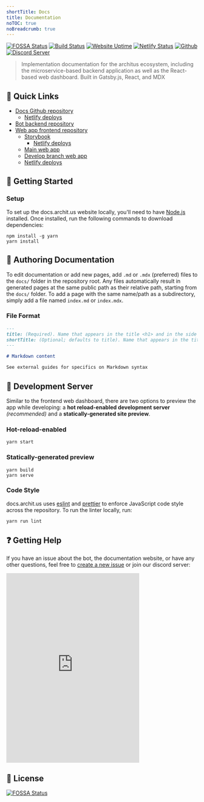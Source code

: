 ```yaml
---
shortTitle: Docs
title: Documentation
noTOC: true
noBreadcrumb: true
---
```


<div style={{ marginTop: "-1rem" }} />

[![FOSSA Status](https://app.fossa.com/api/projects/git%2Bgithub.com%2Farchitus%2Fdocs.archit.us.svg?type=shield)](https://app.fossa.com/projects/git%2Bgithub.com%2Farchitus%2Fdocs.archit.us?ref=badge_shield) [![Build Status](https://travis-ci.org/architus/docs.archit.us.svg?branch=master)](https://travis-ci.org/architus/docs.archit.us) [![Website Uptime](https://img.shields.io/uptimerobot/ratio/7/m783218822-e416787a37a1f22b540d0654.svg?label=website%20uptime)](https://status.archit.us/) [![Netlify Status](https://api.netlify.com/api/v1/badges/8ee5067a-c5a8-4309-9167-2cfe8b8d4cb3/deploy-status)](https://app.netlify.com/sites/architus-docs/deploys) [![Github](https://img.shields.io/badge/GitHub-docs.archit.us-green)](https://github.com/architus/docs.archit.us) [![Discord Server](https://img.shields.io/discord/607637793107345431?color=7289DA&logo=discord&logoColor=white)](https://discord.gg/FpyhED)

> Implementation documentation for the architus ecosystem, including the microservice-based backend application as well as the React-based web dashboard. Built in Gatsby.js, React, and MDX

## 🔗 Quick Links

- [Docs Github repository](https://github.com/architus/docs.archit.us)
  - [Netlify deploys](https://app.netlify.com/sites/architus-docs/deploys)
- [Bot backend repository](https://github.com/architus/architus)
- [Web app frontend repository](https://github.com/architus/archit.us)
  - [Storybook](https://storybook.archit.us/)
    - [Netlify deploys](https://app.netlify.com/sites/storybook-architus/deploys)
  - [Main web app](https://archit.us/)
  - [Develop branch web app](https://develop.archit.us/)
  - [Netlify deploys](https://app.netlify.com/sites/architus/deploys)

## 🚀 Getting Started

### Setup

To set up the docs.archit.us website locally, you'll need to have [Node.js](https://nodejs.org/en/download/) installed. Once installed, run the following commands to download dependencies:

```console
npm install -g yarn
yarn install
```

## 📝 Authoring Documentation

To edit documentation or add new pages, add `.md` or `.mdx` (preferred) files to the `docs/` folder in the repository root. Any files automatically result in generated pages at the same public path as their relative path, starting from the `docs/` folder. To add a page with the same name/path as a subdirectory, simply add a file named `index.md` or `index.mdx`.

### File Format

```md
---
title: (Required). Name that appears in the title <h1> and in the side NavBar
shortTitle: (Optional; defaults to title). Name that appears in the title bar & breadcrumb
---

# Markdown content

See external guides for specifics on Markdown syntax
```

## 📡 Development Server

Similar to the frontend web dashboard, there are two options to preview the app while developing: a **hot reload-enabled development server** _(recommended)_ and a **statically-generated site preview**.

### Hot-reload-enabled

```console
yarn start
```

### Statically-generated preview

```console
yarn build
yarn serve
```

### Code Style

docs.archit.us uses [eslint](https://eslint.org/) and [prettier](https://prettier.io/) to enforce JavaScript code style across the repository. To run the linter locally, run:

```console
yarn run lint
```

## ❓ Getting Help

If you have an issue about the bot, the documentation website, or have any other questions, feel free to [create a new issue](https://github.com/architus/architus/issues/new) or join our discord server:

<iframe
  src="https://discordapp.com/widget?id=607637793107345431&theme=dark"
  width="350"
  height="500"
  allowtransparency="true"
  frameborder="0"
></iframe>

## 📜 License

[![FOSSA Status](https://app.fossa.com/api/projects/git%2Bgithub.com%2Farchitus%2Fdocs.archit.us.svg?type=large)](https://app.fossa.com/projects/git%2Bgithub.com%2Farchitus%2Fdocs.archit.us?ref=badge_large)
